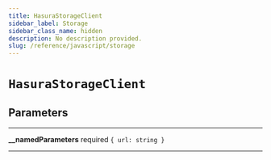 ```yaml
---
title: HasuraStorageClient
sidebar_label: Storage
sidebar_class_name: hidden
description: No description provided.
slug: /reference/javascript/storage
---
```


# `HasuraStorageClient`

## Parameters

---

**<span className="parameter-name">\_\_namedParameters</span>** <span className="optional-status">required</span> `{ url: string }`

---
